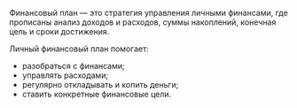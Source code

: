 Финансовый план — это стратегия управления личными финансами,
где прописаны анализ доходов и расходов,
суммы накоплений, конечная цель и сроки достижения.

Личный финансовый план помогает:
- разобраться с финансами;
- управлять расходами;
- регулярно откладывать и копить деньги;
- ставить конкретные финансовые цели.
